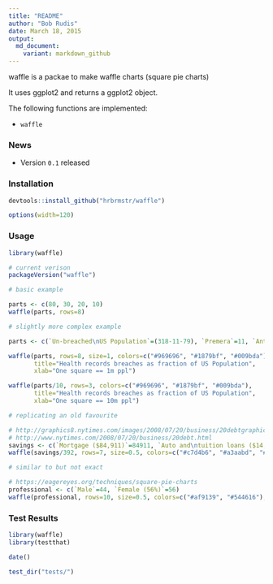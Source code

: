 ```yaml
---
title: "README"
author: "Bob Rudis"
date: March 18, 2015
output:
  md_document:
    variant: markdown_github
---
```


waffle is a packae to make waffle charts (square pie charts)

It uses ggplot2 and returns a ggplot2 object.

The following functions are implemented:

- `waffle`

### News

- Version `0.1` released

### Installation

```r
devtools::install_github("hrbrmstr/waffle")
```

```r
options(width=120)
```

### Usage

```r
library(waffle)

# current verison
packageVersion("waffle")

# basic example

parts <- c(80, 30, 20, 10)
waffle(parts, rows=8)

# slightly more complex example

parts <- c(`Un-breached\nUS Population`=(318-11-79), `Premera`=11, `Anthem`=79)

waffle(parts, rows=8, size=1, colors=c("#969696", "#1879bf", "#009bda"), 
       title="Health records breaches as fraction of US Population", 
       xlab="One square == 1m ppl")

waffle(parts/10, rows=3, colors=c("#969696", "#1879bf", "#009bda"), 
       title="Health records breaches as fraction of US Population", 
       xlab="One square == 10m ppl")

# replicating an old favourite

# http://graphics8.nytimes.com/images/2008/07/20/business/20debtgraphic.jpg
# http://www.nytimes.com/2008/07/20/business/20debt.html
savings <- c(`Mortgage ($84,911)`=84911, `Auto and\ntuition loans ($14,414)`=14414, `Home equity loans ($10,062)`=10062, `Credit Cards ($8,565)`=8565)
waffle(savings/392, rows=7, size=0.5, colors=c("#c7d4b6", "#a3aabd", "#a0d0de", "#97b5cf"), title="Average Household Savings Each Year", xlab="1 square == $392")

# similar to but not exact

# https://eagereyes.org/techniques/square-pie-charts
professional <- c(`Male`=44, `Female (56%)`=56)
waffle(professional, rows=10, size=0.5, colors=c("#af9139", "#544616"), title="Professional Workforce Makeup")
```

### Test Results

```r
library(waffle)
library(testthat)

date()

test_dir("tests/")
```

